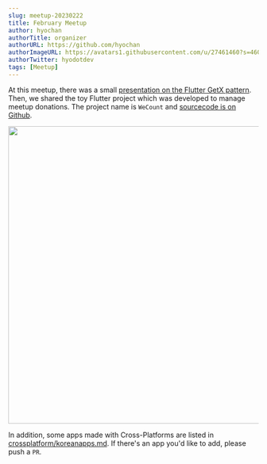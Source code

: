 ```yaml
---
slug: meetup-20230222
title: February Meetup
author: hyochan
authorTitle: organizer
authorURL: https://github.com/hyochan
authorImageURL: https://avatars1.githubusercontent.com/u/27461460?s=460&u=b5860875e26d33fd70fd210f4ea74f81cdf9d99b&v=4
authorTwitter: hyodotdev
tags: [Meetup]
---
```



At this meetup, there was a small [presentation on the Flutter GetX pattern](https://youtu.be/vD8ldHv5D6Q). Then, we shared the toy Flutter project which was developed to manage meetup donations. The project name is `WeCount` and [sourcecode is on Github](https://github.com/crossplatformkorea/wecount).

<img src="https://user-images.githubusercontent.com/27461460/222333157-757f2e57-be0b-419b-ab9f-224c62d0bd7a.png" width="600" />

In addition, some apps made with Cross-Platforms are listed in [crossplatform/koreanapps.md](https://github.com/crossplatformkorea/koreanapps.md). If there's an app you'd like to add, please push a `PR`.

<AdFitMobileBanner
  unit="DAN-mhiKCkCNnnFtwxGh"
  className="adfit-middle-mobile-2023-02-22"
/>
